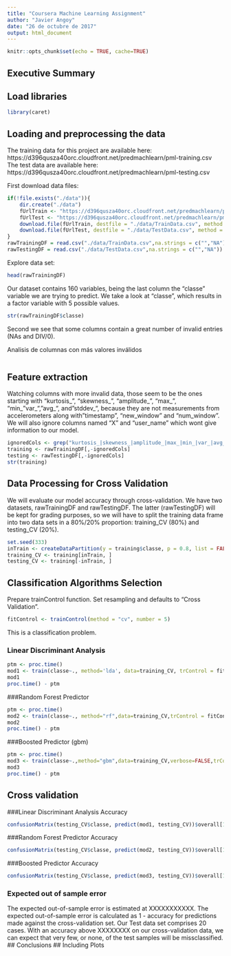 ```yaml
---
title: "Coursera Machine Learning Assignment"
author: "Javier Angoy"
date: "26 de octubre de 2017"
output: html_document
---
```

```r
knitr::opts_chunk$set(echo = TRUE, cache=TRUE)
```
## Executive Summary 

## Load libraries
```r
library(caret)
```
## Loading and preprocessing the data
The training data for this project are available here:
https://d396qusza40orc.cloudfront.net/predmachlearn/pml-training.csv
The test data are available here:
https://d396qusza40orc.cloudfront.net/predmachlearn/pml-testing.csv

First download data files:
```r
if(!file.exists("./data")){
    dir.create("./data")
    fUrlTrain <- "https://d396qusza40orc.cloudfront.net/predmachlearn/pml-training.csv"
    fUrlTest <- "https://d396qusza40orc.cloudfront.net/predmachlearn/pml-testing.csv"
    download.file(fUrlTrain, destfile = "./data/TrainData.csv", method = "auto")
    download.file(fUrlTest, destfile = "./data/TestData.csv", method = "auto")
}
rawTrainingDF = read.csv("./data/TrainData.csv",na.strings = c("","NA"))
rawTestingDF = read.csv("./data/TestData.csv",na.strings = c("","NA"))
```

Explore data set:
```r
head(rawTrainingDF)
```

Our dataset contains 160 variables, being the last column the "classe" variable we are trying to predict. 
We take a look at "classe", which results in a factor variable with 5 possible values.
```r
str(rawTrainingDF$classe)
```
Second we see that some columns contain a great number of invalid entries (NAs and DIV/0).

Analisis de columnas con más valores inválidos 

```r

```
## Feature extraction
Watching columns with more invalid data, those seem to be the ones starting with "kurtosis_", "skewness_", "amplitude_", "max_", "min_ "var_", "avg_", and "stddev_", because they are not measurements from accelerometers along with "timestamp", "new_window" and "num_window". We will also ignore columns named "X" and "user_name" which wont give information to our model.
```r
ignoredCols <- grep("kurtosis_|skewness_|amplitude_|max_|min_|var_|avg_|stddev_|X|user_name|timestamp|window", names(rawTrainingDF))
training <- rawTrainingDF[,-ignoredCols]
testing <- rawTestingDF[,-ignoredCols]
str(training)
```

## Data Processing for Cross Validation
We will evaluate our model accuracy through cross-validation. We have two datasets, rawTrainingDF and rawTestingDF. The latter (rawTestingDF) will be kept for grading purposes, so we will have to split the training data frame into two data sets in a 80%/20% proportion: training_CV (80%) and testing_CV (20%).
```r
set.seed(333)
inTrain <- createDataPartition(y = training$classe, p = 0.8, list = FALSE)
training_CV <- training[inTrain, ]
testing_CV <- training[-inTrain, ]
```
## Classification Algorithms Selection
Prepare trainControl function. Set resampling and defaults to "Cross Validation".
```r
fitControl <- trainControl(method = "cv", number = 5)
```
This is a classification problem.

### Linear Discriminant Analysis
```r
ptm <- proc.time()
mod1 <- train(classe~., method='lda', data=training_CV, trControl = fitControl)
mod1
proc.time() - ptm
```
###Random Forest Predictor
```r
ptm <- proc.time()
mod2 <- train(classe~., method="rf",data=training_CV,trControl = fitControl)
mod2
proc.time() - ptm

```
###Boosted Predictor (gbm)
```r
ptm <- proc.time()
mod3 <- train(classe~.,method="gbm",data=training_CV,verbose=FALSE,trControl=fitControl) 
mod3
proc.time() - ptm
```
## Cross validation
###Linear Discriminant Analysis Accuracy
```r
confusionMatrix(testing_CV$classe, predict(mod1, testing_CV))$overall[1]
```
###Random Forest Predictor Accuracy
```r
confusionMatrix(testing_CV$classe, predict(mod2, testing_CV))$overall[1]
```
###Boosted Predictor Accuracy
```r
confusionMatrix(testing_CV$classe, predict(mod3, testing_CV))$overall[1]
```
### Expected out of sample error
The expected out-of-sample error is estimated at XXXXXXXXXXX. The expected out-of-sample error is calculated as 1 - accuracy for predictions made against the cross-validation set. Our Test data set comprises 20 cases. With an accuracy above XXXXXXXX on our cross-validation data, we can expect that very few, or none, of the test samples will be missclassified.
## Conclusions
## Including Plots
